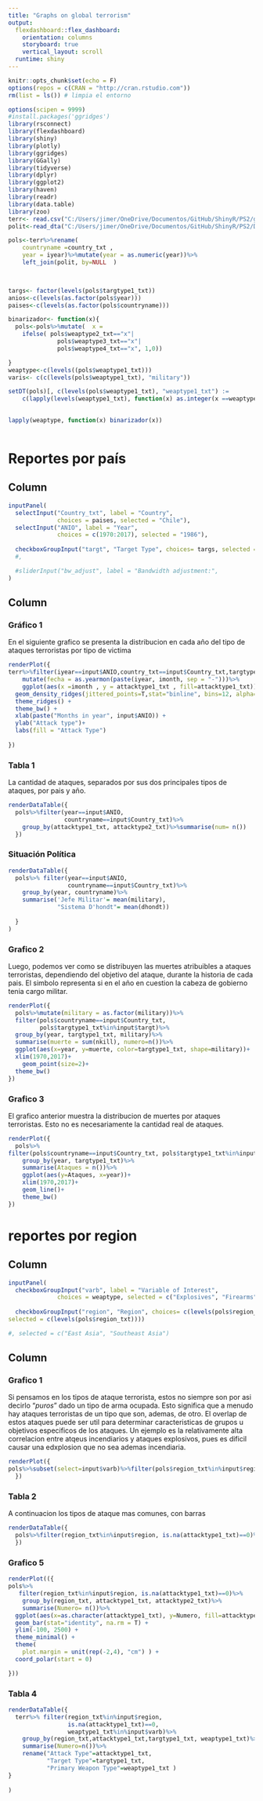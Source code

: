 ```yaml
---
title: "Graphs on global terrorism"
output: 
  flexdashboard::flex_dashboard:
    orientation: columns
    storyboard: true
    vertical_layout: scroll
  runtime: shiny
---
```


```r

knitr::opts_chunk$set(echo = F)
options(repos = c(CRAN = "http://cran.rstudio.com"))
rm(list = ls()) # limpia el entorno

options(scipen = 9999)
#install.packages('ggridges')
library(rsconnect)
library(flexdashboard)
library(shiny)
library(plotly)
library(ggridges)
library(GGally)
library(tidyverse)
library(dplyr)
library(ggplot2)
library(haven)
library(readr)
library(data.table)
library(zoo)
terr<- read.csv("C:/Users/jimer/OneDrive/Documentos/GitHub/ShinyR/PS2/globalterrorismdb_0718dist.csv")
polit<-read_dta("C:/Users/jimer/OneDrive/Documentos/GitHub/ShinyR/PS2/DPI2012.dta")

pols<-terr%>%rename(
    countryname =country_txt ,
    year = iyear)%>%mutate(year = as.numeric(year))%>%
    left_join(polit, by=NULL  )

  

targs<- factor(levels(pols$targtype1_txt))
anios<-c(levels(as.factor(pols$year)))
paises<-c(levels(as.factor(pols$countryname)))

binarizador<- function(x){
  pols<-pols%>%mutate(  x =
    ifelse( pols$weaptype2_txt=="x"|
              pols$weaptype3_txt=="x"|
              pols$weaptype4_txt=="x", 1,0))

}
weaptype<-c(levels((pols$weaptype1_txt)))
varis<- c(c(levels(pols$weaptype1_txt), "military"))

setDT(pols)[, c(levels(pols$weaptype1_txt), "weaptype1_txt") := 
    c(lapply(levels(weaptype1_txt), function(x) as.integer(x ==weaptype1_txt)), .(NULL))]

  
lapply(weaptype, function(x) binarizador(x))



```


Reportes por país
======================================================================

Column {.sidebar}
-----------------------------------------------------------------------

```r
inputPanel(
  selectInput("Country_txt", label = "Country",
              choices = paises, selected = "Chile"),
  selectInput("ANIO", label = "Year",
              choices = c(1970:2017), selected = "1986"),
  
  checkboxGroupInput("targt", "Target Type", choices= targs, selected = "Police")
  #,

  #sliderInput("bw_adjust", label = "Bandwidth adjustment:",              min = 0.2, max = 2, value = 1, step = 0.2)
)

```

Column 
-----------------------------------------------------------------------

### Gráfico 1
En el siguiente grafico se presenta la distribucion en cada año del tipo de ataques terroristas por tipo de victima

```r
renderPlot({
terr%>%filter(iyear==input$ANIO,country_txt==input$Country_txt,targtype1_txt%in%input$targt)%>%
    mutate(fecha = as.yearmon(paste(iyear, imonth, sep = "-")))%>%
    ggplot(aes(x =imonth , y = attacktype1_txt , fill=attacktype1_txt)) +
  geom_density_ridges(jittered_points=T,stat="binline", bins=12, alpha=0.7) +
  theme_ridges() + 
  theme_bw() +
  xlab(paste("Months in year", input$ANIO)) +
  ylab("Attack type")+
  labs(fill = "Attack Type")
  
})
```

### Tabla 1

La cantidad de ataques, separados por sus dos principales tipos de ataques, por pais y año.



```r
renderDataTable({
  pols%>%filter(year==input$ANIO,
                countryname==input$Country_txt)%>%
    group_by(attacktype1_txt, attacktype2_txt)%>%summarise(num= n())
  })
```

### Situación Política 

```r
renderDataTable({
  pols%>% filter(year==input$ANIO,
                 countryname==input$Country_txt)%>%
    group_by(year, countryname)%>%
    summarise('Jefe Militar'= mean(military),
              "Sistema D'hondt"= mean(dhondt))
  
  }
)
```



### Grafico 2

Luego, podemos ver como se distribuyen las muertes atribuibles a ataques terroristas, dependiendo del objetivo del ataque,  durante la historia de cada pais. El simbolo representa si en el año en cuestion la cabeza de gobierno tenia cargo militar.

```r

renderPlot({
  pols%>%mutate(military = as.factor(military))%>%
  filter(pols$countryname==input$Country_txt,
         pols$targtype1_txt%in%input$targt)%>%
  group_by(year, targtype1_txt, military)%>% 
  summarise(muerte = sum(nkill), numero=n())%>%
  ggplot(aes(x=year, y=muerte, color=targtype1_txt, shape=military))+
  xlim(1970,2017)+
    geom_point(size=2)+
  theme_bw()
})
```

### Grafico 3

El grafico anterior muestra la distribucion de muertes por ataques terroristas. Esto no es necesariamente la cantidad real de ataques.


```r
renderPlot({
  pols%>%
filter(pols$countryname==input$Country_txt, pols$targtype1_txt%in%input$targt)%>%
    group_by(year, targtype1_txt)%>%
    summarise(Ataques = n())%>%
    ggplot(aes(y=Ataques, x=year))+
    xlim(1970,2017)+
    geom_line()+
    theme_bw()
})


```


reportes por region
======================

Column {.sidebar}
--------------------------

```r
inputPanel(
  checkboxGroupInput("varb", label = "Variable of Interest",
              choices = weaptype, selected = c("Explosives", "Firearms")), 
  
  checkboxGroupInput("region", "Region", choices= c(levels(pols$region_txt)),
selected = c(levels(pols$region_txt))))

#, selected = c("East Asia", "Southeast Asia")
```



Column
---------------------------------


### Grafico 1

Si pensamos en los tipos de ataque terrorista, estos no siempre son por asi decirlo "$puros$" dado un tipo de arma ocupada. Esto significa que a menudo hay ataques terroristas de un tipo que son, ademas, de otro. El overlap de estos ataques puede ser util para determinar caracteristicas de grupos u objetivos especificos de los ataques. Un ejemplo es la relativamente alta correlacion entre atqeus incendiarios y ataques explosivos, pues es dificil causar una edxplosion que no sea ademas incendiaria. 
```r
renderPlot({
pols%>%subset(select=input$varb)%>%filter(pols$region_txt%in%input$region)%>%cor()%>%heatmap()
  })
```




### Tabla 2

A continuacion los tipos de ataque mas comunes, con barras
```r
renderDataTable({
  pols%>%filter(region_txt%in%input$region, is.na(attacktype1_txt)==0)%>%group_by(region_txt, attacktype1_txt, attacktype2_txt)%>%summarise(Numero= n())
  })
```

### Grafico 5

```r
renderPlot(({
pols%>%
   filter(region_txt%in%input$region, is.na(attacktype1_txt)==0)%>%
    group_by(region_txt, attacktype1_txt, attacktype2_txt)%>%
    summarise(Numero= n())%>%
  ggplot(aes(x=as.character(attacktype1_txt), y=Numero, fill=attacktype2_txt)) +
  geom_bar(stat="identity", na.rm = T) +
  ylim(-100, 2500) +
  theme_minimal() +
  theme(
    plot.margin = unit(rep(-2,4), "cm") ) +
  coord_polar(start = 0)

}))


```

### Tabla 4

```r
renderDataTable({
  terr%>% filter(region_txt%in%input$region,
                 is.na(attacktype1_txt)==0,
                 weaptype1_txt%in%input$varb)%>%
    group_by(region_txt,attacktype1_txt,targtype1_txt, weaptype1_txt)%>%
    summarise(Numero=n())%>%
    rename("Attack Type"=attacktype1_txt,
           "Target Type"=targtype1_txt,
           "Primary Weapon Type"=weaptype1_txt )
}
  
)
```



